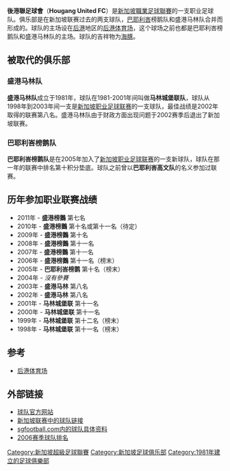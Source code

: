 {{noteTA|G1=Football}}
{{Football club infobox
| clubname   = 後港聯
| image      = [[檔案:後港聯足球俱樂部logo.jpg|180px]]
| fullname   = 後港聯足球會
| nickname   = 海豚
| founded    = 1981年
| ground     = [[后港体育场|后港体育场]]
| city       = [[后港|后港]]
| capacity   = 3,400
| chairman   = David Rowe
| manager    = Trevor Morgan
| league     = [[新加坡超級足球聯賽|新加坡超級足球聯賽]]
| season     = 2021
| position   = 新加坡超，第 3 位
| pattern_la1=|pattern_b1=_blackstripes|pattern_ra1=
| leftarm1=000000|body1=EE4000|rightarm1=000000|shorts1=000000|socks1=EE4000
| pattern_la2=|pattern_b2=_orange_seams|pattern_ra2=
| leftarm2=FFFFFF|body2=FFFFFF|rightarm2=FFFFFF|shorts2=FFFFFF|socks2=FFFFFF
}}

'''後港聯足球會'''（'''Hougang United FC'''）是[[新加坡職業足球聯賽|新加坡職業足球聯賽]]的一支职业足球队。俱乐部是在新加坡联赛过去的两支球队，[[巴耶利峇|巴耶利峇]]榜鹅队和盛港马林队合并而形成的。球队的主场设在[[后港|后港]]地区的[[后港体育场|后港体育场]]，这个球场之前也都是巴耶利峇榜鹅队和盛港马林队的主场。球队的吉祥物为[[海豚|海豚]]。

== 被取代的俱乐部 ==
=== 盛港马林队 ===
'''盛港马林队'''成立于1981年，球队在1981-2001年间叫做'''马林城堡联队'''，球队从1998年到2003年间一支是[[新加坡职业足球联赛|新加坡职业足球联赛]]的一支球队，最佳战绩是2002年取得的联赛第八名。盛港马林队由于财政方面出现问题于2002赛季后退出了新加坡联赛。

=== 巴耶利峇榜鹅队 ===
'''巴耶利峇榜鹅队'''是在2005年加入了[[新加坡职业足球联赛|新加坡职业足球联赛]]的一支新球队，球队在那一年的联赛中排名第十积分垫底。球队之前曾以'''巴耶利峇高文队'''的名义参加过联赛。

== 历年参加职业联赛战绩 ==
* 2011年 - '''盛港榜鵝''' 第七名
* 2010年 - '''盛港榜鵝''' 第十名或第十一名（待定）
* 2009年 - '''盛港榜鵝''' 第十名
* 2008年 - '''盛港榜鵝''' 第十一名
* 2007年 - '''盛港榜鵝''' 第十一名
* 2006年 - '''盛港榜鵝''' 第十一名（榜末）
* 2005年 - '''巴耶利峇榜鹅''' 第十名（榜末）
* 2004年 - ''沒有參賽''
* 2003年 - '''盛港马林''' 第八名
* 2002年 - '''盛港马林''' 第八名
* 2001年 - '''马林城堡联''' 第十一名
* 2000年 - '''马林城堡联''' 第十一名
* 1999年 - '''马林城堡联''' 第十二名（榜末）
* 1998年 - '''马林城堡联''' 第十一名（榜末）

== 参考 ==
*[[后港体育场|后港体育场]]

== 外部链接 ==
* [http://www.hgfc.com.sg/ 球队官方网站] {{Wayback|url=http://www.hgfc.com.sg/ |date=20220624042242 }}
* [http://www.sleague.com/clu07.asp 新加坡联赛中的球队链接] {{Wayback|url=http://www.sleague.com/clu07.asp |date=20160304130014 }}
* [http://www.sgfootball.com/new/clubview.php?cid=6 sgfootball.com内的球队具体资料] {{Wayback|url=http://www.sgfootball.com/new/clubview.php?cid=6 |date=20160304131201 }}
* [http://www.sgfootball.com/new/fixturesClub.php?clubid=6 2006赛季球队排名] {{Wayback|url=http://www.sgfootball.com/new/fixturesClub.php?clubid=6 |date=20131218235745 }}

{{新加坡职业足球联赛}}

[[Category:新加坡超級足球聯賽|Category:新加坡超級足球聯賽]]
[[Category:新加坡足球俱乐部|Category:新加坡足球俱乐部]]
[[Category:1981年建立的足球俱樂部|Category:1981年建立的足球俱樂部]]